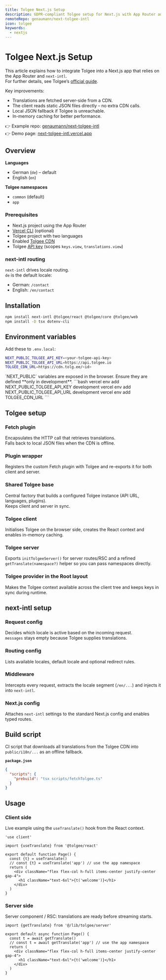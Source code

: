 ```yaml
---
title: Tolgee Next.js Setup
description: GDPR-compliant Tolgee setup for Next.js with App Router and next-intl
remoteRepo: genaumann/next-tolgee-intl
icon: tolgee
keywords:
  - nextjs
---
```


# Tolgee Next.js Setup

This article explains how to integrate Tolgee into a Next.js app that relies on the App Router and `next-intl`.  
For further details, see Tolgee’s [official guide](https://docs.tolgee.io/js-sdk/integrations/react/next/introduction).

Key improvements:

- Translations are fetched server-side from a CDN.
- The client reads static JSON files directly – no extra CDN calls.
- Local JSON fallback if Tolgee is unreachable.
- In-memory caching for better performance.

👉 Example repo: [genaumann/next-tolgee-intl](https://github.com/genaumann/next-tolgee-intl)   
👉 Demo page: [next-tolgee-intl.vercel.app](https://next-tolgee-intl.vercel.app/)

## Overview

**Languages**

- German (`de`) – default  
- English (`en`)

**Tolgee namespaces**

- `common` (default)  
- `app`

### Prerequisites

- Next.js project using the App Router
- [Vercel CLI](https://vercel.com/docs/cli) (optional)
- Tolgee project with two languages
- Enabled [Tolgee CDN](https://docs.tolgee.io/platform/projects_and_organizations/content_delivery)
- Tolgee [API key](https://app.tolgee.io/account/apiKeys) (scopes `keys.view`, `translations.view`)

### next-intl routing

`next-intl` drives locale routing.  
`de` is the default locale:

- German: `/contact`
- English: `/en/contact`

## Installation

```bash variant='terminal' id='install-tolgee'
npm install next-intl @tolgee/react @tolgee/core @tolgee/web
npm install -D tsx dotenv-cli
```

## Environment variables

Add these to `.env.local`:

```bash
NEXT_PUBLIC_TOLGEE_API_KEY=<your-tolgee-api-key>
NEXT_PUBLIC_TOLGEE_API_URL=https://api.tolgee.io
TOLGEE_CDN_URL=https://cdn.tolg.ee/<id>
```

<Admonition variant="danger" title="Public environment variables">
`NEXT_PUBLIC` variables are exposed in the browser.  
Ensure they are defined **only in development**.
</Admonition>

<Admonition variant="info" title="Vercel CLI">
```bash
vercel env add NEXT_PUBLIC_TOLGEE_API_KEY development
vercel env add NEXT_PUBLIC_TOLGEE_API_URL development
vercel env add TOLGEE_CDN_URL
```
</Admonition>

## Tolgee setup

### Fetch plugin

Encapsulates the HTTP call that retrieves translations.  
Falls back to local JSON files when the CDN is offline.

<ExternalCodeBlock filePath='lib/tolgee/fetch.ts'/>

### Plugin wrapper

Registers the custom Fetch plugin with Tolgee and re-exports it for both client and server.

<ExternalCodeBlock filePath='lib/tolgee/plugin.ts'/>

### Shared Tolgee base

Central factory that builds a configured Tolgee instance (API URL, languages, plugins).  
Keeps client and server in sync.

<ExternalCodeBlock filePath='lib/tolgee/base.ts'/>

### Tolgee client

Initialises Tolgee on the browser side, creates the React context and enables in-memory caching.

<ExternalCodeBlock filePath='lib/tolgee/client.tsx'/>

### Tolgee server

Exports `initTolgeeServer()` for server routes/RSC and a refined `getTranslate(namespace?)` helper so you can pass namespaces directly.

<ExternalCodeBlock filePath='lib/tolgee/server.ts'/>

### Tolgee provider in the Root layout

Makes the Tolgee context available across the client tree and keeps keys in sync during runtime.

<ExternalCodeBlock filePath='app/[locale]/layout.tsx'/>

## next-intl setup

### Request config

Decides which locale is active based on the incoming request.  
`messages` stays empty because Tolgee supplies translations.

<ExternalCodeBlock filePath='i18n/request.ts'/>

### Routing config

Lists available locales, default locale and optional redirect rules.

<ExternalCodeBlock filePath='i18n/routing.ts'/>

### Middleware

Intercepts every request, extracts the locale segment (`/en/...`) and injects it into `next-intl`.

<ExternalCodeBlock filePath='middleware.ts'/>

### Next.js config

Attaches `next-intl` settings to the standard Next.js config and enables typed routes.

<ExternalCodeBlock filePath='next.config.ts'/>

## Build script

CI script that downloads all translations from the Tolgee CDN into `public/i18n/...` as an offline fallback.

<ExternalCodeBlock filePath='scripts/fetchTolgee.ts'/>

**`package.json`**

```json
{
  "scripts": {
    "prebuild": "tsx scripts/fetchTolgee.ts"
  }
}
```

## Usage

### Client side

Live example using the `useTranslate()` hook from the React context.

```tsx variant='file' filePath='app/[locale]/page.tsx'
'use client'

import {useTranslate} from '@tolgee/react'

export default function Page() {
  const {t} = useTranslate()
  // const {t} = useTranslate('app') // use the app namespace
  return (
    <div className="flex flex-col h-full items-center justify-center gap-4">
      <h1 className="text-6xl">{t('welcome')}</h1>
    </div>
  )
}
```

### Server side

Server component / RSC: translations are ready before streaming starts.

```tsx variant='file' filePath='app/[locale]/page.tsx'
import {getTranslate} from '@/lib/tolgee/server'

export default async function Page() {
  const t = await getTranslate()
  // const t = await getTranslate('app') // use the app namespace
  return (
    <div className="flex flex-col h-full items-center justify-center gap-4">
      <h1 className="text-6xl">{t('welcome')}</h1>
    </div>
  )
}
```

